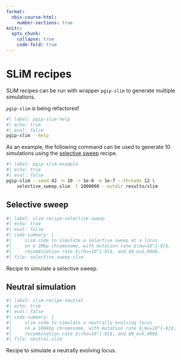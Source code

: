 ```yaml
---
format:
  nbis-course-html:
    number-sections: true
knitr:
  opts_chunk:
    collapse: true
    code-fold: true
---
```


# SLiM recipes {#sec-slim-recipes}

SLiM recipes can be run with wrapper `pgip-slim` to generate multiple
simulations.

:::{.callout-warning}

`pgip-slim` is being refactored!

:::

```bash
#| label: pgip-slim-help
#| echo: true
#| eval: false
pgip-slim --help
```

As an example, the following command can be used to generate 10
simulations using the [selective sweep](@sec-slim-recipe-selective-sweep) recipe.

```bash
#| label: pgip-slim-example
#| echo: true
#| eval: false
pgip-slim --seed 42 -n 10 -r 1e-6 -m 1e-7 --threads 12 \
    selective_sweep.slim -l 1000000 --outdir results/slim
```

## Selective sweep {#sec-slim-recipe-selective-sweep}

```r
#| label: slim-recipe-selective-sweep
#| echo: true
#| eval: false
#| code-summary: |
#|     slim code to simulate a selective sweep at a locus
#|     on a 1Mbp chromosome, with mutation rate $\mu=10^{-8}$,
#|     recombination rate $\rho=10^{-8}$, and $N_e=5,000$.
#| file: selective_sweep.slim
```

Recipe to simulate a selective sweep.

## Neutral simulation {#sec-slim-recipe-neutral}

```r
#| label: slim-recipe-neutral
#| echo: true
#| eval: false
#| code-summary: |
#|     slim code to simulate a neutrally evolving locus
#|     on a 100kbp chromosome, with mutation rate $\mu=10^{-8}$,
#|     recombination rate $\rho=10^{-8}$, and $N_e=5,000$.
#| file: neutral.slim
```

Recipe to simulate a neutrally evolving locus.

